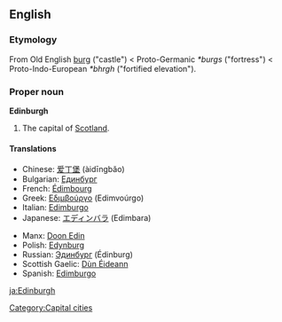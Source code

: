 ==English==
===Etymology===
From Old English [[burg]] ("castle") < Proto-Germanic ''*burgs'' ("fortress") < Proto-Indo-European ''*bhrgh'' ("fortified elevation").

===Proper noun===
{{wikipedia}}
'''Edinburgh'''

# The capital of [[Scotland]].

====Translations====
{{top}}
*Chinese: [[爱丁堡]] (àidīngbăo)
*Bulgarian: [[Единбург]]
*French: [[Édimbourg]]
*Greek: [[Εδιμβούργο]] (Edimvoúrgo) {{n}}
*Italian: [[Edimburgo]] {{f}}
*Japanese: [[エディンバラ]] (Edimbara)
{{mid}}
*Manx: [[Doon Edin]]
*Polish: [[Edynburg]]<!-- (ɛdɨnburk) Place pronunciations on the relevant page--> {{m}}
*Russian: [[Эдинбург]] (Édinburg) {{m}}
*Scottish Gaelic: [[Dùn Éideann]]
*Spanish: [[Edimburgo]] {{m}}
{{bottom}}

[[Category:Capital cities]]

[[ja:Edinburgh]]